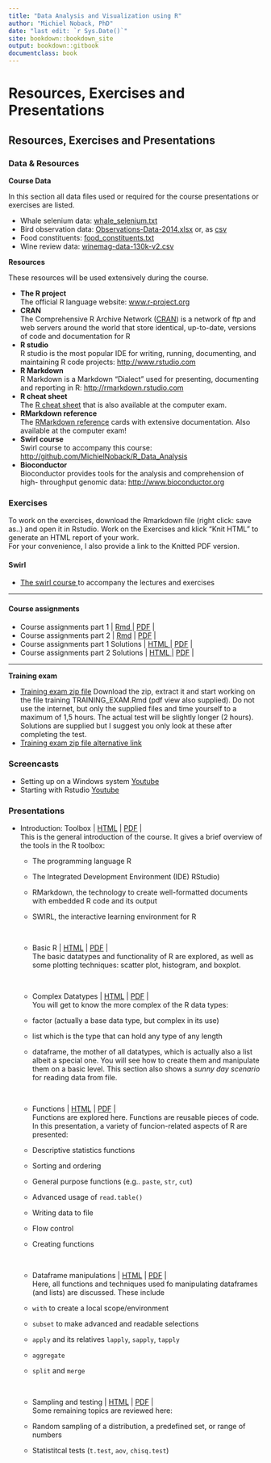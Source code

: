 ```yaml
---
title: "Data Analysis and Visualization using R"
author: "Michiel Noback, PhD"
date: "last edit: `r Sys.Date()`"
site: bookdown::bookdown_site
output: bookdown::gitbook
documentclass: book
---
```


# Resources, Exercises and Presentations

<h2> Resources, Exercises and Presentations</h2>

<h3>Data & Resources</h3>

**Course Data**

In this section all data files used or required for the course presentations or exercises are listed.  

<ul>
  <li>Whale selenium data:
    <a href="https://raw.githubusercontent.com/MichielNoback/R_data_analysis_and_visualization/master/exercises/data/whale_selenium.txt" target = "_blank">whale_selenium.txt</a>
  </li>
  <li>Bird observation data: 
    <a href="https://raw.githubusercontent.com/MichielNoback/R_data_analysis_and_visualization/master/exercises/data/Observations-Data-2014.xlsx" target = "_blank">Observations-Data-2014.xlsx</a> or, as
    <a href="https://raw.githubusercontent.com/MichielNoback/R_data_analysis_and_visualization/master/exercises/data/Observations-Data-2014.csv">csv</a>
  </li>
  <li>Food constituents: 
    <a href="https://raw.githubusercontent.com/MichielNoback/R_data_analysis_and_visualization/master/exercises/data/food_constituents.txt" target = "_blank">food_constituents.txt</a>
  </li>
  <li> Wine review data:
    <a href="https://www.kaggle.com/zynicide/wine-reviews/downloads/winemag-data-130k-v2.csv/4" target ="_blank">winemag-data-130k-v2.csv</a>
  </li>
</ul>


**Resources**

These resources will be used extensively during the course.

- **The R project**  
The official R language website: <a href = "http://www.r-project.org" target="_blank">www.r-project.org</a>
- **CRAN**  
The Comprehensive R Archive Network (<a href = "http://cran.r- project.org" target="_blank">CRAN</a>) is a network of ftp and web servers around the world that store identical, up-to-date, versions of code and documentation for R
- **R studio**  
R studio is the most popular IDE for writing, running, documenting, and maintaining R code projects: [http://www.rstudio.com](http://www.rstudio.com/)
- **R Markdown**  
R Markdown is a Markdown “Dialect” used for presenting, documenting and reporting in R: [http://rmarkdown.rstudio.com](http://rmarkdown.rstudio.com/)
- **R cheat sheet**  
The [R cheat sheet](https://raw.githubusercontent.com/MichielNoback/R_data_analysis_and_visualization/master/misc/R_cheatsheet.pdf) that is also available at the computer exam.
- **RMarkdown reference**  
The [RMarkdown reference](https://www.rstudio.com/wp-content/uploads/2015/03/rmarkdown-reference.pdf) cards with extensive documentation. Also available at the computer exam!
- **Swirl course**  
Swirl course to accompany this course: [http://github.com/MichielNoback/R_Data_Analysis](http://github.com/MichielNoback/R_Data_Analysis)
- **Bioconductor**  
Bioconductor provides tools for the analysis and comprehension of high- throughput genomic data: [http://www.bioconductor.org](http://www.bioconductor.org/)

<h3> Exercises</h3>

To work on the exercises, download the Rmarkdown file (right click: save as..)
and open it in Rstudio. Work on the Exercises and klick "Knit HTML" to generate 
an HTML report of your work.  
For your convenience, I also provide a link to the Knitted PDF version.  

<h4>Swirl</h4>

<ul>
  <li><a href="https://github.com/MichielNoback/R_Data_Analysis" target = "_blank">
      The swirl course </a>to accompany the lectures and exercises
  </li>
</ul>

****  

<h4>Course assignments</h4>
<ul>
  <li>Course assignments part 1  | 
    <a href="https://raw.githubusercontent.com/MichielNoback/R_data_analysis_and_visualization/master/exercises/CourseExercises_part1.Rmd" target = "_blank">Rmd </a>  | 
    <a href="https://raw.githubusercontent.com/MichielNoback/R_data_analysis_and_visualization/master/exercises/CourseExercises_part1.pdf" target = "_blank">PDF</a>  | 
  </li>

  <li>Course assignments part 2  | 
    <a href="https://raw.githubusercontent.com/MichielNoback/R_data_analysis_and_visualization/master/exercises/CourseExercises_part2.Rmd" target = "_blank">Rmd</a>  | 
    <a href="https://raw.githubusercontent.com/MichielNoback/R_data_analysis_and_visualization/master/exercises/CourseExercises_part2.pdf" target = "_blank">PDF</a>  | 
  </li>

  <li>Course assignments part 1 Solutions | 
    <a href="http://htmlpreview.github.io/?https://github.com/MichielNoback/R_data_analysis_and_visualization/blob/master/exercises/CourseExercises_part1_SOLUTIONS.html" target = "_blank">HTML </a>  | 
    <a href="https://raw.githubusercontent.com/MichielNoback/R_data_analysis_and_visualization/master/exercises/CourseExercises_part1_SOLUTIONS.pdf" target = "_blank">PDF</a>  | 
  </li>

  <li>Course assignments part 2 Solutions | 
    <a href="http://htmlpreview.github.io/?https://github.com/MichielNoback/R_data_analysis_and_visualization/blob/master/exercises/CourseExercises_part2_SOLUTIONS.html" target = "_blank">HTML </a>  | 
    <a href="https://raw.githubusercontent.com/MichielNoback/R_data_analysis_and_visualization/master/exercises/CourseExercises_part2_SOLUTIONS.pdf" target = "_blank">PDF</a>  | 
  </li>
</ul>


****  

**Training exam**  

<ul>
  <li><a href="https://www.dropbox.com/l/s/JQQMfkcrbYc4XF7rqGvkon" target = "_blank">Training exam zip file</a>
    Download the zip, extract it and start working on the file training TRAINING_EXAM.Rmd 
    (pdf view also supplied). Do not use the internet, but only the supplied files and time yourself to a 
    maximum of 1,5 hours. The actual test will be slightly longer (2 hours). Solutions
    are supplied but I suggest you only look at these after completing the test.
  </li> 
  <li><a href="http://www.bioinf.nl/~michiel/courses/R_minor/training_exam.zip" target = "_blank">Training exam zip file alternative link</a>
  </li> 
</ul>


<h3>Screencasts</h3>  

<ul>
  <li>Setting up on a Windows system 
    <a href="https://www.youtube.com/watch?v=YL3avjNu6Ak" target = "_blank">Youtube</a>
  </li>
  <li>Starting with Rstudio 
    <a href="https://www.youtube.com/watch?v=z0SoenlbJ5k" target = "_blank">Youtube</a>
  </li>
</ul>

<h3>Presentations</h3>  

<ul>
  <li>Introduction: Toolbox | 
    <a href="http://htmlpreview.github.io/?https://github.com/MichielNoback/R_data_analysis_and_visualization/blob/master/presentations/01_Introduction_Toolbox.html" target = "_blank">HTML</a>  | 
    <a href="https://raw.githubusercontent.com/MichielNoback/R_data_analysis_and_visualization/master/presentations/01_Introduction_Toolbox.pdf" target = "_blank">PDF</a> |  
    This is the general introduction of the course. It gives a brief overview of the tools in the R toolbox:
    
- The programming language R
- The Integrated Development Environment (IDE) RStudio)
- RMarkdown, the technology to create well-formatted documents with embedded R code and its output
- SWIRL, the interactive learning environment for R  

  <br />
  </li>

  <li>Basic R | 
    <a href="http://htmlpreview.github.io/?https://github.com/MichielNoback/R_data_analysis_and_visualization/blob/master/presentations/02_basic_R.html" target = "_blank">HTML</a>  | 
    <a href="https://raw.githubusercontent.com/MichielNoback/R_data_analysis_and_visualization/master/presentations/02_basic_R.pdf" target = "_blank">PDF</a>  |  
The basic datatypes and functionality of R are explored, as well as some plotting techniques: scatter plot, histogram, and boxplot.

  <br />
  </li>

  <li>Complex Datatypes |
    <a href="http://htmlpreview.github.io/?https://github.com/MichielNoback/R_data_analysis_and_visualization/blob/master/presentations/03_complex_datatypes.html" target = "_blank">HTML</a>  | 
    <a href="https://raw.githubusercontent.com/MichielNoback/R_data_analysis_and_visualization/master/presentations/03_complex_datatypes.pdf" target = "_blank">PDF</a> |  
You will get to know the more complex of the R data types: 
    
- factor (actually a base data type, but complex in its use)
- list which is the type that can hold any type of any length 
- dataframe, the mother of all datatypes, which is actually also a list albeit a special one. You will see how to create them and manipulate them on a basic level. This section also shows a _sunny day scenario_ for reading data from file.

  <br />
  </li>

  <li>Functions |
    <a href="http://htmlpreview.github.io/?https://github.com/MichielNoback/R_data_analysis_and_visualization/blob/master/presentations/04_functions.html" target = "_blank">HTML</a>  | 
    <a href="https://raw.githubusercontent.com/MichielNoback/R_data_analysis_and_visualization/master/presentations/04_functions.pdf" target = "_blank">PDF</a>  |  
Functions are explored here. Functions are reusable pieces of code. In this presentation, a variety of funcion-related aspects of R are presented:  
    
- Descriptive statistics functions
- Sorting and ordering
- General purpose functions (e.g.. `paste`, `str`, `cut`)
- Advanced usage of `read.table()`
- Writing data to file
- Flow control
- Creating functions

  <br />
  </li>

  <li>Dataframe manipulations | 
    <a href="http://htmlpreview.github.io/?https://github.com/MichielNoback/R_data_analysis_and_visualization/blob/master/presentations/05_dataframe_manipulations.html" target = "_blank">HTML</a>  | 
    <a href="https://raw.githubusercontent.com/MichielNoback/R_data_analysis_and_visualization/master/presentations/05_dataframe_manipulations.pdf" target = "_blank">PDF</a> |  
Here, all functions and techniques used fo manipulating dataframes (and lists) are discussed. These include  

- `with` to create a local scope/environment
- `subset` to make advanced and readable selections
- `apply` and its relatives `lapply`, `sapply`, `tapply`
- `aggregate`
- `split` and `merge`

  <br />
  </li>

  <li>Sampling and testing | 
    <a href="http://htmlpreview.github.io/?https://github.com/MichielNoback/R_data_analysis_and_visualization/blob/master/presentations/06_sampling_and_testing.html" target = "_blank">HTML</a>  | 
    <a href="https://raw.githubusercontent.com/MichielNoback/R_data_analysis_and_visualization/master/presentations/06_sampling_and_testing.pdf" target = "_blank">PDF</a>  |  
Some remaining topics are reviewed here:  

- Random sampling of a distribution, a predefined set, or range of numbers
- Statistitcal tests (`t.test`, `aov`, `chisq.test`)

    </li>
</ul>
